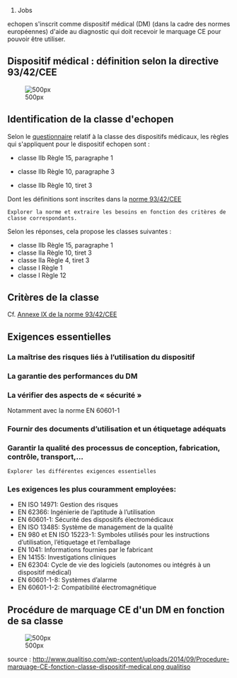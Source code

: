 # Jobs

echopen s'inscrit comme dispositif médical (DM) (dans la cadre des normes européennes) d'aide au diagnostic qui doit recevoir le marquage CE pour pouvoir être utiliser. 

== Dispositif médical : définition selon la directive 93/42/CEE ==

[[File:Définition-dispositif-médical.png | 500px]]

== Identification de la classe d'echopen ==
Selon le [http://www.eqms.io/#!/online-tools/medical-devices/93-42-EEC-classification questionnaire] relatif à la classe des dispositifs médicaux, les règles qui s'appliquent pour le dispositif echopen sont : 

* classe IIb Règle 15, paragraphe 1

* classe IIb Règle 10, paragraphe 3

* classe IIb Règle 10, tiret 3

Dont les définitions sont inscrites dans la [http://eur-lex.europa.eu/LexUriServ/LexUriServ.do?uri=CONSLEG:1993L0042:20071011:fr:PDF norme 93/42/CEE]
 Explorer la norme et extraire les besoins en fonction des critères de classe correspondants. 

Selon les réponses, cela propose les classes suivantes : 

* classe IIb Règle 15, paragraphe 1
* classe IIa Règle 10, tiret 3
* classe IIa Règle 4, tiret 3
* classe I Règle 1
* classe I Règle 12

== Critères de la classe ==

Cf. [http://www.qualitiso.com/documents/dispositifs-medicaux/dir%2093-42-CEE%20-%20annexe%20IX%20-%20classification%20des%20dispositifs%20medicaux.pdf Annexe IX de la norme 93/42/CEE]

== Exigences essentielles ==

=== La maîtrise des risques liés à l’utilisation du dispositif ===

=== La garantie des performances du DM ===

=== La vérifier des aspects de « sécurité » ===

Notamment avec la norme EN 60601-1

=== Fournir des documents d’utilisation et un étiquetage adéquats ===

=== Garantir la qualité des processus de conception, fabrication, contrôle, transport,…===

 Explorer les différentes exigences essentielles

=== Les exigences les plus couramment employées: ===

*EN ISO 14971:  Gestion des risques
*EN 62366: Ingénierie de l’aptitude à l’utilisation
*EN 60601-1: Sécurité des dispositifs électromédicaux
*EN ISO 13485: Système de management de la qualité
*EN 980 et EN ISO 15223-1: Symboles utilisés pour les instructions d’utilisation, l’étiquetage et l’emballage
*EN 1041: Informations fournies par le fabricant
*EN 14155: Investigations cliniques
*EN 62304: Cycle de vie des logiciels (autonomes ou intégrés à un dispositif médical)
*EN 60601-1-8: Systèmes d’alarme
*EN 60601-1-2: Compatibilité électromagnétique

== Procédure de marquage CE d'un DM en fonction de sa classe ==

[[File:Procedure-marquage-CE-fonction-classe-dispositif-medical.png | 500px]]

source : [[http://www.qualitiso.com/wp-content/uploads/2014/09/Procedure-marquage-CE-fonction-classe-dispositif-medical.png qualitiso]]